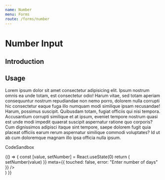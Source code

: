 ```yaml
---
name: Number
menu: Forms
route: /forms/number
---
```



# Number Input

## Introduction

## Usage

Lorem ipsum dolor sit amet consectetur adipisicing elit. Ipsum nostrum omnis ea unde totam, est 
consectetur odio! Harum vitae, sed totam aperiam consequuntur nostrum repudiandae non nemo porro, 
dolorem nulla corrupti hic consectetur eaque fuga illo numquam modi similique ipsam recusandae! Harum, 
possimus suscipit. Quibusdam totam, fugiat officiis qui nisi tempora. Accusantium corrupti similique 
et at ipsum, eveniet tempore nostrum quasi est unde modi impedit quaerat suscipit aspernatur ratione 
quo corporis? Cum dignissimos adipisci itaque sint tempore, saepe dolorem fugit quia placeat officiis 
earum rerum aspernatur similique commodi voluptates? Id ut ab cum doloremque magnam illo ipsa officia nulla ipsum.

CodeSandbox

<Playground>
  {() => {
		const [value, setNumber] = React.useState(0)
		return (
			<div style={{ width: 400, padding: 10 }}>
				<InputNumber
					type="number"
					required={true}
					label="Number of days"
					hint="Must be between 0 and 100"
					input={{
						value,
						onChange: (value) => setNumber(value)
					}}
					meta={{
						touched: false,
						error: "Enter number of days"
					}}
				/>
			</div>
		)
  }}
</Playground> 